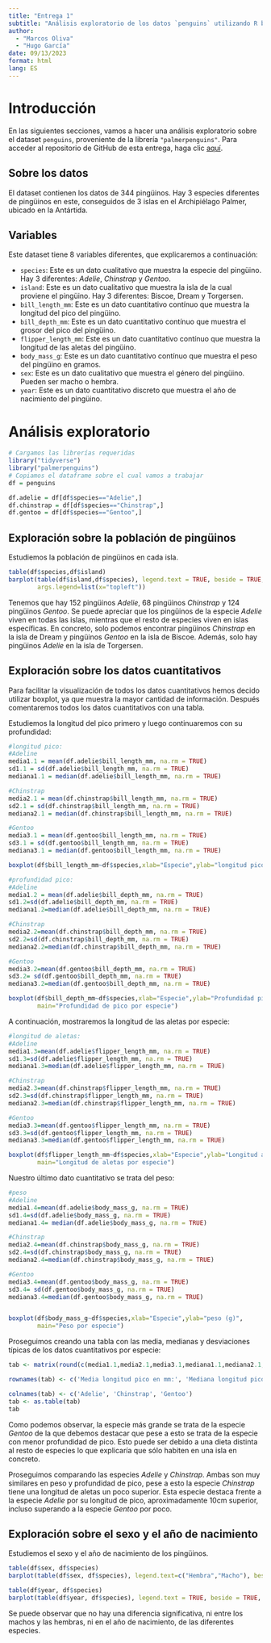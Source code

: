 ```yaml
---
title: "Entrega 1"
subtitle: "Análisis exploratorio de los datos `penguins` utilizando R base"
author:
  - "Marcos Oliva"
  - "Hugo García"
date: 09/13/2023
format: html
lang: ES
---
```


# Introducción

En las siguientes secciones, vamos a hacer una análisis exploratorio sobre el dataset `penguins`, proveniente de la librería `"palmerpenguins"`.
Para acceder al repositorio de GitHub de esta entrega, haga clic [aquí](https://github.com/MarcosOlivaMunoz/Entrega-1-AD.git).

## Sobre los datos

El dataset contienen los datos de 344 pingüinos. Hay 3 especies diferentes de pingüinos en este, conseguidos de 3 islas en el Archipiélago Palmer, ubicado en la Antártida.

## Variables

Este dataset tiene 8 variables diferentes, que explicaremos a continuación:

-   `species`: Este es un dato cualitativo que muestra la especie del pingüino. Hay 3 diferentes: *Adelie*, *Chinstrap* y *Gentoo*.
-   `island`: Este es un dato cualitativo que muestra la isla de la cual proviene el pingüino. Hay 3 diferentes: Biscoe, Dream y Torgersen.
-   `bill_length_mm`: Este es un dato cuantitativo contínuo que muestra la longitud del pico del pingüino.
-   `bill_depth_mm`: Este es un dato cuantitativo contínuo que muestra el grosor del pico del pingüino.
-   `flipper_length_mm`: Este es un dato cuantitativo contínuo que muestra la longitud de las aletas del pingüino.
-   `body_mass_g`: Este es un dato cuantitativo contínuo que muestra el peso del pingüino en gramos.
-   `sex`: Este es un dato cualitativo que muestra el género del pingüino. Pueden ser macho o hembra.
-   `year`: Este es un dato cuantitativo discreto que muestra el año de nacimiento del pingüino.

# Análisis exploratorio

```r
# Cargamos las librerías requeridas
library("tidyverse")
library("palmerpenguins")
# Copiamos el dataframe sobre el cual vamos a trabajar
df = penguins

df.adelie = df[df$species=="Adelie",]
df.chinstrap = df[df$species=="Chinstrap",]
df.gentoo = df[df$species=="Gentoo",]
```

## Exploración sobre la población de pingüinos

Estudiemos la población de pingüinos en cada isla.

```r
table(df$species,df$island)
barplot(table(df$island,df$species), legend.text = TRUE, beside = TRUE,
        args.legend=list(x="topleft"))
```

Tenemos que hay 152 pingüinos *Adelie*, 68 pingüinos *Chinstrap* y 124 pingüinos *Gentoo*. Se puede apreciar que los pingüinos de la especie *Adelie* viven en todas las islas, mientras que el resto de especies viven en islas específicas. En concreto, solo podemos encontrar pingüinos *Chinstrap* en la isla de Dream y pingüinos *Gentoo* en la isla de Biscoe. Además, solo hay pingüinos *Adelie* en la isla de Torgersen.

## Exploración sobre los datos cuantitativos

Para facilitar la visualización de todos los datos cuantitativos hemos decido utilizar boxplot, ya que muestra la mayor cantidad de información.
Después comentaremos todos los datos cuantitativos con una tabla.

Estudiemos la longitud del pico primero y luego continuaremos con su profundidad:

```r
#longitud pico:
#Adeline
media1.1 = mean(df.adelie$bill_length_mm, na.rm = TRUE)
sd1.1 = sd(df.adelie$bill_length_mm, na.rm = TRUE)
mediana1.1 = median(df.adelie$bill_length_mm, na.rm = TRUE)

#Chinstrap
media2.1 = mean(df.chinstrap$bill_length_mm, na.rm = TRUE)
sd2.1 = sd(df.chinstrap$bill_length_mm, na.rm = TRUE)
mediana2.1 = median(df.chinstrap$bill_length_mm, na.rm = TRUE)

#Gentoo
media3.1 = mean(df.gentoo$bill_length_mm, na.rm = TRUE)
sd3.1 = sd(df.gentoo$bill_length_mm, na.rm = TRUE)
mediana3.1 = median(df.gentoo$bill_length_mm, na.rm = TRUE)

boxplot(df$bill_length_mm~df$species,xlab="Especie",ylab="longitud pico (mm)",main="longitud de pico por especie")

#profundidad pico:
#Adeline
media1.2 = mean(df.adelie$bill_depth_mm, na.rm = TRUE)
sd1.2=sd(df.adelie$bill_depth_mm, na.rm = TRUE)
mediana1.2=median(df.adelie$bill_depth_mm, na.rm = TRUE)

#Chinstrap
media2.2=mean(df.chinstrap$bill_depth_mm, na.rm = TRUE)
sd2.2=sd(df.chinstrap$bill_depth_mm, na.rm = TRUE)
mediana2.2=median(df.chinstrap$bill_depth_mm, na.rm = TRUE)

#Gentoo
media3.2=mean(df.gentoo$bill_depth_mm, na.rm = TRUE)
sd3.2= sd(df.gentoo$bill_depth_mm, na.rm = TRUE)
mediana3.2=median(df.gentoo$bill_depth_mm, na.rm = TRUE)

boxplot(df$bill_depth_mm~df$species,xlab="Especie",ylab="Profundidad pico (mm)",
        main="Profundidad de pico por especie")


```

A continuación, mostraremos la longitud de las aletas por especie:

```r
#longitud de aletas:
#Adeline
media1.3=mean(df.adelie$flipper_length_mm, na.rm = TRUE)
sd1.3=sd(df.adelie$flipper_length_mm, na.rm = TRUE)
mediana1.3=median(df.adelie$flipper_length_mm, na.rm = TRUE)

#Chinstrap
media2.3=mean(df.chinstrap$flipper_length_mm, na.rm = TRUE)
sd2.3=sd(df.chinstrap$flipper_length_mm, na.rm = TRUE)
mediana2.3=median(df.chinstrap$flipper_length_mm, na.rm = TRUE)

#Gentoo
media3.3=mean(df.gentoo$flipper_length_mm, na.rm = TRUE)
sd3.3=sd(df.gentoo$flipper_length_mm, na.rm = TRUE)
mediana3.3=median(df.gentoo$flipper_length_mm, na.rm = TRUE)

boxplot(df$flipper_length_mm~df$species,xlab="Especie",ylab="Longitud aletas (mm)",
        main="Longitud de aletas por especie")
```

Nuestro último dato cuantitativo se trata del peso:

```r
#peso
#Adeline
media1.4=mean(df.adelie$body_mass_g, na.rm = TRUE)
sd1.4=sd(df.adelie$body_mass_g, na.rm = TRUE)
mediana1.4= median(df.adelie$body_mass_g, na.rm = TRUE)

#Chinstrap
media2.4=mean(df.chinstrap$body_mass_g, na.rm = TRUE)
sd2.4=sd(df.chinstrap$body_mass_g, na.rm = TRUE)
mediana2.4=median(df.chinstrap$body_mass_g, na.rm = TRUE)

#Gentoo
media3.4=mean(df.gentoo$body_mass_g, na.rm = TRUE)
sd3.4= sd(df.gentoo$body_mass_g, na.rm = TRUE)
mediana3.4=median(df.gentoo$body_mass_g, na.rm = TRUE)


boxplot(df$body_mass_g~df$species,xlab="Especie",ylab="peso (g)",
        main="Peso por especie")
```
Proseguimos creando una tabla con las media, medianas y desviaciones típicas de los datos cuantitativos por especie:

```r
tab <- matrix(round(c(media1.1,media2.1,media3.1,mediana1.1,mediana2.1,mediana3.1,sd1.1,sd2.1,sd3.1,media1.2,media2.2,media3.2,mediana1.2,mediana2.2,mediana3.2,sd1.2,sd2.2,sd3.2, media1.3,media2.3,media3.3,mediana1.3,mediana2.3,mediana3.3,sd1.3,sd2.3,sd3.3, media1.4,media2.4,media3.4,mediana1.4,mediana2.4,mediana3.4,sd1.4,sd2.4,sd3.4),3), ncol=3 , byrow=TRUE)

rownames(tab) <- c('Media longitud pico en mm:', 'Mediana longitud pico en mm:','Desviación típica longitud pico en mm:', 'Media profundidad pico en mm:', 'Mediana profundidad pico en mm:','Desviación típica profundidad pico en mm:','Media longitud aletas en mm:', 'Mediana longitud aletas en mm:','Desviación típica longitud aletas en mm:','Media peso en g:', 'Mediana peso en g:','Desviación típica peso en g:')

colnames(tab) <- c('Adelie', 'Chinstrap', 'Gentoo')
tab <- as.table(tab)
tab

```
Como podemos observar, la especie más grande se trata de la especie *Gentoo* de la que debemos destacar que pese a esto se trata de la especie con menor profundidad de pico. Esto puede ser debido a una dieta distinta al resto de especies lo que explicaría que sólo habiten en una isla en concreto.

Proseguimos comparando las especies *Adelie* y *Chinstrap*. Ambas son muy similares en peso y profundidad de pico, pese a esto la especie *Chinstrap* tiene una longitud de aletas un poco superior. Esta especie destaca frente a la especie *Adelie* por su longitud de pico, aproximadamente 10cm superior, incluso superando a la especie *Gentoo* por poco.


## Exploración sobre el sexo y el año de nacimiento

Estudiemos el sexo y el año de nacimiento de los pingüinos.

```r
table(df$sex, df$species)
barplot(table(df$sex, df$species), legend.text=c("Hembra","Macho"), beside = TRUE, args.legend=list(x="top"))

table(df$year, df$species)
barplot(table(df$year, df$species), legend.text = TRUE, beside = TRUE, args.legend=list(x="top"))
```

Se puede observar que no hay una diferencia significativa, ni entre los machos y las hembras, ni en el año de nacimiento, de las diferentes especies.